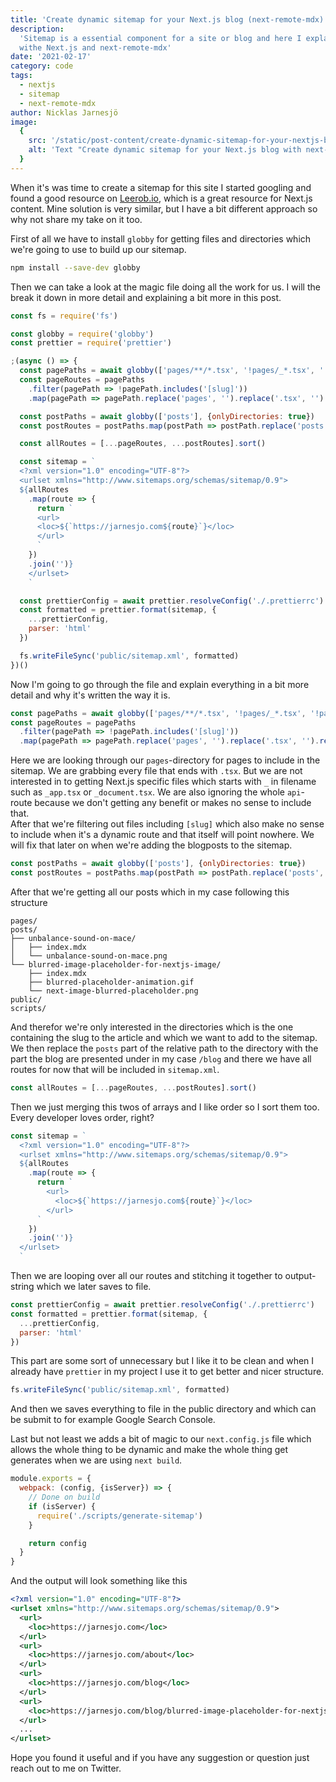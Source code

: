 ```yaml
---
title: 'Create dynamic sitemap for your Next.js blog (next-remote-mdx)'
description:
  'Sitemap is a essential component for a site or blog and here I explain how to create one together
  withe Next.js and next-remote-mdx'
date: '2021-02-17'
category: code
tags:
  - nextjs
  - sitemap
  - next-remote-mdx
author: Nicklas Jarnesjö
image:
  {
    src: '/static/post-content/create-dynamic-sitemap-for-your-nextjs-blog-next-remote-mdx/card.png',
    alt: 'Text "Create dynamic sitemap for your Next.js blog with next-remote-mdx"'
  }
---
```


When it's was time to create a sitemap for this site I started googling and found a good resource on
[Leerob.io](https://leerob.io/blog/nextjs-sitemap-robots), which is a great resource for Next.js
content. Mine solution is very similar, but I have a bit different approach so why not share my take
on it too.

First of all we have to install `globby` for getting files and directories which we're going to use
to build up our sitemap.

```bash
npm install --save-dev globby
```

Then we can take a look at the magic file doing all the work for us. I will the break it down in
more detail and explaining a bit more in this post.

```js:./scripts/generate-sitemap.js
const fs = require('fs')

const globby = require('globby')
const prettier = require('prettier')

;(async () => {
  const pagePaths = await globby(['pages/**/*.tsx', '!pages/_*.tsx', '!pages/api'])
  const pageRoutes = pagePaths
    .filter(pagePath => !pagePath.includes('[slug]'))
    .map(pagePath => pagePath.replace('pages', '').replace('.tsx', '').replace('/index', ''))

  const postPaths = await globby(['posts'], {onlyDirectories: true})
  const postRoutes = postPaths.map(postPath => postPath.replace('posts', '/blog'))

  const allRoutes = [...pageRoutes, ...postRoutes].sort()

  const sitemap = `
  <?xml version="1.0" encoding="UTF-8"?>
  <urlset xmlns="http://www.sitemaps.org/schemas/sitemap/0.9">
  ${allRoutes
    .map(route => {
      return `
      <url>
      <loc>${`https://jarnesjo.com${route}`}</loc>
      </url>
      `
    })
    .join('')}
    </urlset>
    `

  const prettierConfig = await prettier.resolveConfig('./.prettierrc')
  const formatted = prettier.format(sitemap, {
    ...prettierConfig,
    parser: 'html'
  })

  fs.writeFileSync('public/sitemap.xml', formatted)
})()
```

Now I'm going to go through the file and explain everything in a bit more detail and why it's
written the way it is.

```js
const pagePaths = await globby(['pages/**/*.tsx', '!pages/_*.tsx', '!pages/api'])
const pageRoutes = pagePaths
  .filter(pagePath => !pagePath.includes('[slug]'))
  .map(pagePath => pagePath.replace('pages', '').replace('.tsx', '').replace('/index', ''))
```

Here we are looking through our `pages`-directory for pages to include in the sitemap. We are
grabbing every file that ends with `.tsx`. But we are not interested in to getting Next.js specific
files which starts with `_` in filename such as `_app.tsx` or `_document.tsx`. We are also ignoring
the whole `api`-route because we don't getting any benefit or makes no sense to include that.  
After that we're filtering out files including `[slug]` which also make no sense to include when
it's a dynamic route and that itself will point nowhere. We will fix that later on when we're adding
the blogposts to the sitemap.

```js
const postPaths = await globby(['posts'], {onlyDirectories: true})
const postRoutes = postPaths.map(postPath => postPath.replace('posts', '/blog'))
```

After that we're getting all our posts which in my case following this structure

```
pages/
posts/
├── unbalance-sound-on-mace/
│   ├── index.mdx
│   └── unbalance-sound-on-mace.png
└── blurred-image-placeholder-for-nextjs-image/
    ├── index.mdx
    ├── blurred-placeholder-animation.gif
    └── next-image-blurred-placeholder.png
public/
scripts/
```

And therefor we're only interested in the directories which is the one containing the slug to the
article and which we want to add to the sitemap. We then replace the `posts` part of the relative
path to the directory with the part the blog are presented under in my case `/blog` and there we
have all routes for now that will be included in `sitemap.xml`.

```js
const allRoutes = [...pageRoutes, ...postRoutes].sort()
```

Then we just merging this twos of arrays and I like order so I sort them too. Every developer loves
order, right?

```js
const sitemap = `
  <?xml version="1.0" encoding="UTF-8"?>
  <urlset xmlns="http://www.sitemaps.org/schemas/sitemap/0.9">
  ${allRoutes
    .map(route => {
      return `
        <url>
          <loc>${`https://jarnesjo.com${route}`}</loc>
        </url>
      `
    })
    .join('')}
  </urlset>
  `
```

Then we are looping over all our routes and stitching it together to output-string which we later
saves to file.

```js
const prettierConfig = await prettier.resolveConfig('./.prettierrc')
const formatted = prettier.format(sitemap, {
  ...prettierConfig,
  parser: 'html'
})
```

This part are some sort of unnecessary but I like it to be clean and when I already have `prettier`
in my project I use it to get better and nicer structure.

```js
fs.writeFileSync('public/sitemap.xml', formatted)
```

And then we saves everything to file in the public directory and which can be submit to for example
Google Search Console.

Last but not least we adds a bit of magic to our `next.config.js` file which allows the whole thing
to be dynamic and make the whole thing get generates when we are using `next build`.

```js:./next.config.js
module.exports = {
  webpack: (config, {isServer}) => {
    // Done on build
    if (isServer) {
      require('./scripts/generate-sitemap')
    }

    return config
  }
}
```

And the output will look something like this

```xml:./public/sitemap.xml
<?xml version="1.0" encoding="UTF-8"?>
<urlset xmlns="http://www.sitemaps.org/schemas/sitemap/0.9">
  <url>
    <loc>https://jarnesjo.com</loc>
  </url>
  <url>
    <loc>https://jarnesjo.com/about</loc>
  </url>
  <url>
    <loc>https://jarnesjo.com/blog</loc>
  </url>
  <url>
    <loc>https://jarnesjo.com/blog/blurred-image-placeholder-for-nextjs-image</loc>
  </url>
  ...
</urlset>
```

Hope you found it useful and if you have any suggestion or question just reach out to me on Twitter.

